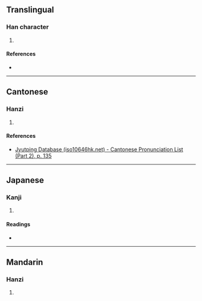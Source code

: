 {{character info/new}}
==Translingual==

===Han character===
{{Han char|rn=78|rad=歹|as=05|sn=9|four=|canj=MNHQM|ids=⿰歹生}}

# {{defn|Han|sort=歹05}}

====References====
* {{Han ref|kx=0579.540|dkj=16420|dj=0972.090|hdz=21383.190|uh=6B85|ud=27525}}

----

==Cantonese==

===Hanzi===
{{yue-hanzi|jyut=[[sang1]]|y=sang1}}

# {{defn|lang=yue|sort=歹05}}

====References====
* [http://www.iso10646hk.net/jp/document/download.jsp Jyutping Database (iso10646hk.net) - Cantonese Pronunciation List (Part 2), p. 135]

----

==Japanese==

===Kanji===
{{ja-kanji|grade=|rs=歹05}}

# {{defn|lang=ja|sort=歹05}}

====Readings====
* {{ja-readings|on=[[そう]] (sō), [[しょう]] (shō)|kun=[[よみがえる]] (yomigaeru)}}

----

==Mandarin==

===Hanzi===
{{cmn-hanzi|pin=[[shēng]] ([[sheng1]])|wg=sheng<sup>1</sup>}}

# {{defn|lang=cmn|sort=歹05}}